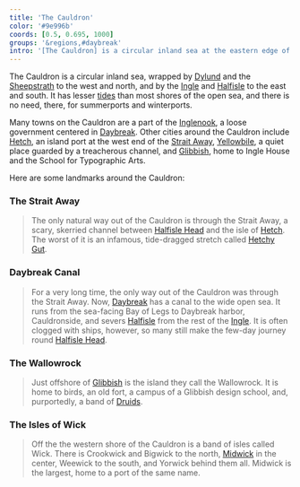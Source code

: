 ```yaml
---
title: 'The Cauldron'
color: '#9e996b'
coords: [0.5, 0.695, 1000]
groups: '&regions,#daybreak'
intro: '[The Cauldron] is a circular inland sea at the eastern edge of the world, wrapped by Dylund and the Sheepstrath to the west and north, and by Halfisle and the Orchard Coast to the east and south.'
---
```


The Cauldron is a circular inland sea, wrapped by [Dylund]() and the [Sheepstrath]() to the west and north, and by the [Ingle]() and [Halfisle]() to the east and south. It has lesser [tides](tide) than most shores of the open sea, and there is no need, there, for summerports and winterports.

Many towns on the Cauldron are a part of the [Inglenook](ingle#the-inglenook), a loose government centered in [Daybreak](). Other cities around the Cauldron include [Hetch](), an island port at the west end of the [Strait Away](cauldron#the-strait-away), [Yellowbile](), a quiet place guarded by a treacherous channel, and [Glibbish](), home to Ingle House and the School for Typographic Arts.

Here are some landmarks around the Cauldron:

### The Strait Away

> The only natural way out of the Cauldron is through the Strait Away, a scary, skerried channel between [Halfisle Head](halfisle#) and the isle of [Hetch](). The worst of it is an infamous, tide-dragged stretch called [Hetchy Gut](hetch#hetchy-gut).

### Daybreak Canal

> For a very long time, the only way out of the Cauldron was through the Strait Away. Now, [Daybreak](#geography) has a canal to the wide open sea. It runs from the sea-facing Bay of Legs to Daybreak harbor, Cauldronside, and severs [Halfisle]() from the rest of the [Ingle](). It is often clogged with ships, however, so many still make the few-day journey round [Halfisle Head](halfisle#).

### The Wallowrock

> Just offshore of [Glibbish]() is the island they call the Wallowrock. It is home to birds, an old fort, a campus of a Glibbish design school, and, purportedly, a band of [Druids]().

### The Isles of Wick

> Off the the western shore of the Cauldron is a band of isles called Wick. There is Crookwick and Bigwick to the north, [Midwick]() in the center, Weewick to the south, and Yorwick behind them all. Midwick is the largest, home to a port of the same name.